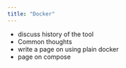 ```yaml
---
title: "Docker"
---
```


- discuss history of the tool
- Common thoughts
- write a page on using plain docker
- page on compose